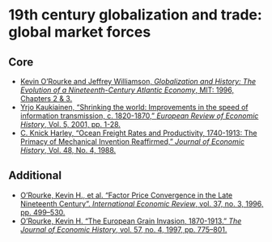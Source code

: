 # 19th century globalization and trade: global market forces

## Core

+ [Kevin O'Rourke and Jeffrey Williamson, *Globalization and History: The Evolution of a Nineteenth-Century Atlantic Economy*, MIT: 1996, Chapters 2 & 3.](https://ebookcentral.proquest.com/lib/kcl/reader.action?docID=3338827&ppg=18){target="_blank"}
+ [Yrjo Kaukiainen, "Shrinking the world: Improvements in the speed of information transmission, c. 1820-1870," *European Review of Economic History*, Vol. 5, 2001, pp. 1-28.](https://doi.org/10.1017/S1361491601000016){target="_blank"}
+ [C. Knick Harley, "Ocean Freight Rates and Productivity, 1740-1913: The Primacy of Mechanical Invention Reaffirmed," *Journal of Economic History*, Vol. 48, No. 4, 1988.](
https://www.jstor.org/stable/2121620)

## Additional

+ [O'Rourke, Kevin H., et al. "Factor Price Convergence in the Late Nineteenth Century". *International Economic Review*, vol. 37, no. 3, 1996, pp. 499–530.](https://www.jstor.org/stable/2527439){target="_blank"}
+ [O'Rourke, Kevin H. “The European Grain Invasion, 1870-1913.” *The Journal of Economic History*, vol. 57, no. 4, 1997, pp. 775–801.](https://www.jstor.org/stable/2951160){target="_blank"}
